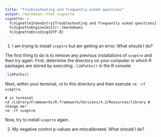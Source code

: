 ```yaml
---
title: "Troubleshooting and frequently asked questions"
output: rmarkdown::html_vignette
vignette: >
  %\VignetteIndexEntry{Troubleshooting and frequently asked questions}
  %\VignetteEngine{knitr::rmarkdown}
  %\VignetteEncoding{UTF-8}
---
```


1. I am trying to install `sceptre` but am getting an error. What should I do?

The first thing to do is to remove any previous installations of `sceptre` and then try again. First, determine the directory on your computer in which R packages are stored by executing `.libPaths()` in the R console.

```r
.libPaths()
```

Next, within your terminal, `cd` to this directory and then execute `rm -rf sceptre`.

```
# in terminal
cd /Library/Frameworks/R.framework/Versions/4.2/Resources/library # change me!
rm -rf sceptre
```

Now, try to install `sceptre` again.

2. My negative control p-values are miscalibrated. What should I do?

